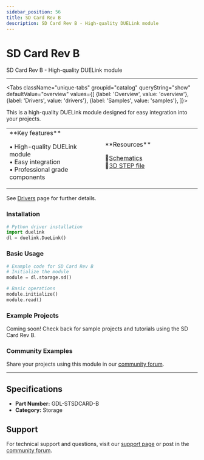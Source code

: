 ```yaml
---
sidebar_position: 56
title: SD Card Rev B
description: SD Card Rev B - High-quality DUELink module
---
```



# SD Card Rev B

<ProductImageSelector 
  partNumber="stsdcard-b"
  productName="SD Card Rev B"
/>

SD Card Rev B - High-quality DUELink module

---

<Tabs className="unique-tabs" groupid="catalog" queryString="show" defaultValue="overview"
  values={[
    {label: 'Overview', value: 'overview'},
    {label: 'Drivers', value: 'drivers'},
    {label: 'Samples', value: 'samples'},
  ]}>

<TabItem value="overview">

This is a high-quality DUELink module designed for easy integration into your projects.

<table><td width='50%'>
**Key features**

• High-quality DUELink module<br/>
• Easy integration<br/>
• Professional grade components<br/>

</td><td width='50%'>
**Resources**
 
📄[Schematics](/sch/stsdcard-b.pdf)<br/>
🔩[3D STEP file](/3d/stsdcard-b.step)<br/>

</td></table>

</TabItem>

<TabItem value="drivers">

See [Drivers](../../engine/drivers) page for further details.

### Installation

```python
# Python driver installation
import duelink
dl = duelink.DueLink()
```

### Basic Usage

```python
# Example code for SD Card Rev B
# Initialize the module
module = dl.storage.sd()

# Basic operations
module.initialize()
module.read()
```

</TabItem>

<TabItem value="samples">

### Example Projects

Coming soon! Check back for sample projects and tutorials using the SD Card Rev B.

### Community Examples

Share your projects using this module in our [community forum](https://forums.ghielectronics.com).

</TabItem>

</Tabs>

---

## Specifications

- **Part Number:** GDL-STSDCARD-B
- **Category:** Storage

## Support

For technical support and questions, visit our [support page](../../support) or post in the [community forum](https://forums.ghielectronics.com).
